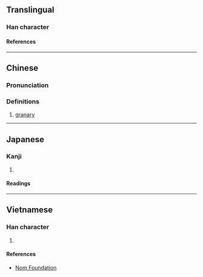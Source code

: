 {{character info}}
{{character info|0xfa82}}
==Translingual==

===Han character===
{{Han char|rn=53|rad=广|as=11|sn=14|four=00248|canj=IGSK,IQSK|ids=⿸广敖}}

====References====
{{Han ref|kx=0349.330|dkj=09460|dj=0661.030|hdz=20894.140|uh=5ED2}}
{{Han ref|uh=FA82}}

----

==Chinese==
{{zh-forms}}

===Pronunciation===
{{zh-pron
|m=áo
|m-s=
|dg=
|c=ngou4
|c-t=
|g=
|h=pfs=
|j=
|mb=
|md=ngò̤
|mn=
|mn-t=
|w=
|x=
|mc=y
|oc=y
|cat=n
}}

===Definitions===
{{zh-hanzi}}

# {{lb|zh|literary}} [[granary]]

----

==Japanese==

===Kanji===
{{ja-kanji|grade=|rs=广11}}

# {{rfdef|ja|sort=广11}}

====Readings====
{{ja-readings
|on=ごう
}}

----

==Vietnamese==

===Han character===
{{vi-readings|rs=广11|reading=ngao}}

# {{rfdef|vi|sort=广11}}

====References====
* [http://nomfoundation.org/common/nom_details.php?codepoint=5ed2 Nom Foundation]